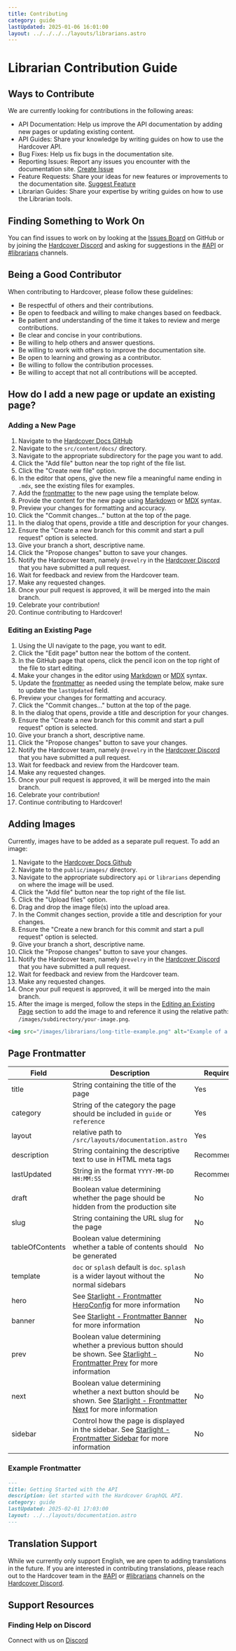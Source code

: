 ```yaml
---
title: Contributing
category: guide
lastUpdated: 2025-01-06 16:01:00
layout: ../../../../layouts/librarians.astro
---
```



# Librarian Contribution Guide
## Ways to Contribute
We are currently looking for contributions in the following areas:

- API Documentation: Help us improve the API documentation by adding new pages or updating existing content.
- API Guides: Share your knowledge by writing guides on how to use the Hardcover API.
- Bug Fixes: Help us fix bugs in the documentation site.
- Reporting Issues: Report any issues you encounter with the documentation site. <a href={URLS.CREATE_ISSUE} target="_blank" rel="noreferrer noopener">Create Issue</a>
- Feature Requests: Share your ideas for new features or improvements to the documentation site. <a href={URLS.SUGGEST_FEATURE} target="_blank" rel="noreferrer noopener">Suggest Feature</a>
- Librarian Guides: Share your expertise by writing guides on how to use the Librarian tools.

## Finding Something to Work On
You can find issues to work on
by looking at the <a href={URLS.ISSUES} target="_blank" rel="noreferrer noopener">Issues Board</a> on GitHub
or by joining the <a href={URLS.DISCORD} target="_blank" rel="noreferrer noopener">Hardcover Discord</a> and asking for suggestions in the <a href={URLS.API_DISCORD} target="_blank"
rel="noreferrer noopener">#API</a> or <a href={URLS.LIBRARIAN_DISCORD} target="_blank"
rel="noreferrer noopener">#librarians</a> channels.

## Being a Good Contributor
When contributing to Hardcover, please follow these guidelines:

- Be respectful of others and their contributions.
- Be open to feedback and willing to make changes based on feedback.
- Be patient and understanding of the time it takes to review and merge contributions.
- Be clear and concise in your contributions.
- Be willing to help others and answer questions.
- Be willing to work with others to improve the documentation site.
- Be open to learning and growing as a contributor.
- Be willing to follow the contribution processes.
- Be willing to accept that not all contributions will be accepted.

## How do I add a new page or update an existing page?
### Adding a New Page
1. Navigate to the <a href={URLS.GITHUB} target="_blank" rel="noreferrer noopener">Hardcover Docs GitHub</a>
2. Navigate to the `src/content/docs/` directory.
3. Navigate to the appropriate subdirectory for the page you want to add.
4. Click the "Add file" button near the top right of the file list.
5. Click the "Create new file" option.
6. In the editor that opens, give the new file a meaningful name ending in `.mdx`, see the existing files for examples.
7. Add the [frontmatter](#page-frontmatter) to the new page using the template below.
8. Provide the content for the new page using [Markdown](https://www.markdownguide.org/cheat-sheet/) or [MDX](https://mdxjs.com/guides/) syntax.
9. Preview your changes for formatting and accuracy.
10. Click the "Commit changes..." button at the top of the page.
11. In the dialog that opens, provide a title and description for your changes.
12. Ensure the "Create a new branch for this commit and start a pull request" option is selected.
13. Give your branch a short, descriptive name.
14. Click the "Propose changes" button to save your changes.
15. Notify the Hardcover team, namely `@revelry` in the <a href={URLS.DISCORD} target="_blank" rel="noreferrer noopener">Hardcover Discord</a> that you have submitted a pull request.
16. Wait for feedback and review from the Hardcover team.
17. Make any requested changes.
18. Once your pull request is approved, it will be merged into the main branch.
19. Celebrate your contribution!
20. Continue contributing to Hardcover!

### Editing an Existing Page
1. Using the UI navigate to the page, you want to edit.
2. Click the "Edit page" button near the bottom of the content.
3. In the GitHub page that opens, click the pencil icon on the top right of the file to start editing.
4. Make your changes in the editor using [Markdown](https://www.markdownguide.org/cheat-sheet/) or [MDX](https://mdxjs.com/guides/) syntax.
5. Update the [frontmatter](#page-frontmatter) as needed using the template below, make sure to update the `lastUpdated` field.
6. Preview your changes for formatting and accuracy.
7. Click the "Commit changes..." button at the top of the page.
8. In the dialog that opens, provide a title and description for your changes.
9. Ensure the "Create a new branch for this commit and start a pull request" option is selected.
10. Give your branch a short, descriptive name.
11. Click the "Propose changes" button to save your changes.
12. Notify the Hardcover team, namely `@revelry` in the <a href={URLS.DISCORD} target="_blank" rel="noreferrer noopener">Hardcover Discord</a> that you have submitted a pull request.
13. Wait for feedback and review from the Hardcover team.
14. Make any requested changes.
15. Once your pull request is approved, it will be merged into the main branch.
16. Celebrate your contribution!
17. Continue contributing to Hardcover!

## Adding Images
Currently, images have to be added as a separate pull request. To add an image:

1. Navigate to the <a href={URLS.GITHUB} target="_blank" rel="noreferrer noopener">Hardcover Docs Github</a>
2. Navigate to the `public/images/` directory.
3. Navigate to the appropriate subdirectory `api` or `librarians` depending on where the image will be used.
4. Click the "Add file" button near the top right of the file list.
5. Click the "Upload files" option.
6. Drag and drop the image file(s) into the upload area.
7. In the Commit changes section, provide a title and description for your changes.
8. Ensure the "Create a new branch for this commit and start a pull request" option is selected.
9. Give your branch a short, descriptive name.
10. Click the "Propose changes" button to save your changes.
11. Notify the Hardcover team, namely `@revelry` in the <a href={URLS.DISCORD} target="_blank" rel="noreferrer noopener">Hardcover Discord</a> that you have submitted a pull request.
12. Wait for feedback and review from the Hardcover team.
13. Make any requested changes.
14. Once your pull request is approved, it will be merged into the main branch.
15. After the image is merged, follow the steps in the [Editing an Existing Page](#editing-an-existing-page) section to add the image to and reference it using the relative path: `/images/subdirectory/your-image.png`.

```md
<img src="/images/librarians/long-title-example.png" alt="Example of a long title on Hardcover" />
```

## Page Frontmatter

| Field           | Description                                                                                                                                                                             | Required    |
|-----------------|-----------------------------------------------------------------------------------------------------------------------------------------------------------------------------------------|-------------|
| title           | String containing the title of the page                                                                                                                                                 | Yes         |
| category        | String of the category the page should be included in `guide` or `reference`                                                                                                            | Yes         |
| layout          | relative path to `/src/layouts/documentation.astro`                                                                                                                                     | Yes         |
| description     | String containing the descriptive text to use in HTML meta tags                                                                                                                         | Recommended |
| lastUpdated     | String in the format `YYYY-MM-DD HH:MM:SS`                                                                                                                                              | Recommended |
| draft           | Boolean value determining whether the page should be hidden from the production site                                                                                                    | No          |
| slug            | String containing the URL slug for the page                                                                                                                                             | No          |
| tableOfContents | Boolean value determining whether a table of contents should be generated                                                                                                               | No          |
| template        | `doc` or `splash` default is `doc`. `splash` is a wider layout without the normal sidebars                                                                                              | No          |
| hero            | See [Starlight - Frontmatter HeroConfig](https://starlight.astro.build/reference/frontmatter/#heroconfig) for more information                                                          | No          |
| banner          | See [Starlight - Frontmatter Banner](https://starlight.astro.build/reference/frontmatter/#banner) for more information                                                                  | No          |
| prev            | Boolean value determining whether a previous button should be shown. See [Starlight - Frontmatter Prev](https://starlight.astro.build/reference/frontmatter/#prev) for more information | No          |
| next            | Boolean value determining whether a next button should be shown. See [Starlight - Frontmatter Next](https://starlight.astro.build/reference/frontmatter/#next) for more information     | No          |
| sidebar         | Control how the page is displayed in the sidebar. See [Starlight - Frontmatter Sidebar](https://starlight.astro.build/reference/frontmatter/#sidebarconfig) for more information        | No          |

### Example Frontmatter

```md
---
title: Getting Started with the API
description: Get started with the Hardcover GraphQL API.
category: guide
lastUpdated: 2025-02-01 17:03:00
layout: ../../layouts/documentation.astro
---
```

## Translation Support
While we currently only support English, we are open to adding translations in the future.
If you are interested in contributing translations,
please reach out to the Hardcover team in the <a href={URLS.API_DISCORD} target="_blank" rel="noreferrer noopener">#API</a>
or <a href={URLS.LIBRARIAN_DISCORD} target="_blank" rel="noreferrer noopener">#librarians</a> channels on the <a href={URLS.DISCORD} target="_blank"
rel="noreferrer noopener">Hardcover Discord</a>.

## Support Resources

### Finding Help on Discord
Connect with us on <a href={URLS.DISCORD} target="_blank" rel="noreferrer noopener">Discord</a>
